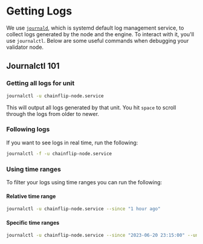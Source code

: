 
# Getting Logs

We use [`journald`](https://sagan.readthedocs.io/en/latest/journald.html), which is systemd default log management service, to collect logs generated by the node and the engine. To interact with it, you'll use `journalctl`. Below are some useful commands when debugging your validator node.

## Journalctl 101

### Getting all logs for unit

```bash copy
journalctl -u chainflip-node.service
```

This will output all logs generated by that unit. You hit `space` to scroll through the logs from older to newer.

### Following logs

If you want to see logs in real time, run the following:

```bash copy
journalctl -f -u chainflip-node.service
```

### Using time ranges

To filter your logs using time ranges you can run the following:

#### Relative time range

```bash copy
journalctl -u chainflip-node.service --since "1 hour ago"
```

#### Specific time ranges

```bash copy
journalctl -u chainflip-node.service --since "2023-06-20 23:15:00" --until "2023-06-20 23:25:00"
```
